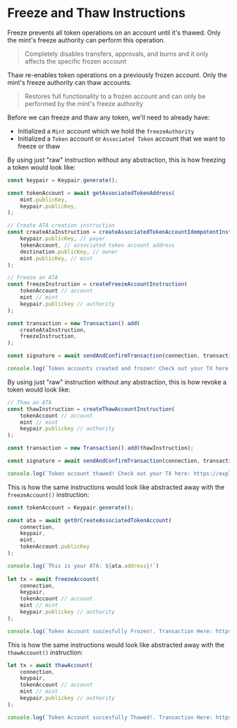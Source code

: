
# Freeze and Thaw Instructions

Freeze prevents all token operations on an account until it's thawed. Only the mint's freeze authority can perform this operation.

> Completely disables transfers, approvals, and burns and it only affects the specific frozen account

Thaw re-enables token operations on a previously frozen account. Only the mint's freeze authority can thaw accounts.

> Restores full functionality to a frozen account and can only be performed by the mint's freeze authority

Before we can freeze and thaw any token, we'll need to already have:
- Initialized a `Mint` account which we hold the `freezeAuthority`
- Initialized a `Token` account or `Associated Token` account that we want to freeze or thaw

<ArticleSection name="Raw Instruction" id="raw-instruction" level="h2" />

By using just "raw" instruction without any abstraction, this is how freezing a token would look like:

```ts
const keypair = Keypair.generate();

const tokenAccount = await getAssociatedTokenAddress(
    mint.publicKey,
    keypair.publicKey,
);

// Create ATA creation instruction
const createAtaInstruction = createAssociatedTokenAccountIdempotentInstruction(
    keypair.publicKey, // payer
    tokenAccount, // associated token account address
    destination.publicKey, // owner
    mint.publicKey, // mint
);

// Freeze an ATA 
const freezeInstruction = createFreezeAccountInstruction(
    tokenAccount // account
    mint // mint
    keypair.publickey // authority
);

const transaction = new Transaction().add(
    createAtaInstruction,
    freezeInstruction,
);

const signature = await sendAndConfirmTransaction(connection, transaction, [keypair]);

console.log(`Token accounts created and frozen! Check out your TX here: https://explorer.solana.com/tx/${signature}?cluster=devnet`);
```

By using just "raw" instruction without any abstraction, this is how revoke a token would look like:

```ts
// Thaw an ATA 
const thawInstruction = createThawAccountInstruction(
    tokenAccount // account
    mint // mint
    keypair.publickey // authority
);

const transaction = new Transaction().add(thawInstruction);

const signature = await sendAndConfirmTransaction(connection, transaction, [keypair]);

console.log(`Token account thawed! Check out your TX here: https://explorer.solana.com/tx/${signature}?cluster=devnet`);
```

<ArticleSection name="Abstracted Instruction" id="abstracted-instruction" level="h2" />

This is how the same instructions would look like abstracted away with the `freezeAccount()` instruction:

```ts
const tokenAccount = Keypair.generate();

const ata = await getOrCreateAssociatedTokenAccount(
    connection,
    keypair,
    mint,
    tokenAccount.publicKey
);

console.log(`This is your ATA: ${ata.address}!`)
  
let tx = await freezeAccount(
    connection,
    keypair,
    tokenAccount // account
    mint // mint
    keypair.publickey // authority
);

console.log(`Token Account succesfully Frozen!. Transaction Here: https://explorer.solana.com/tx/${tx}?cluster=devnet`)
```

This is how the same instructions would look like abstracted away with the `thawAccount()` instruction:

```ts
let tx = await thawAccount(
    connection,
    keypair,
    tokenAccount // account
    mint // mint
    keypair.publickey // authority
);

console.log(`Token Account succesfully Thawed!. Transaction Here: https://explorer.solana.com/tx/${tx}?cluster=devnet`)
```